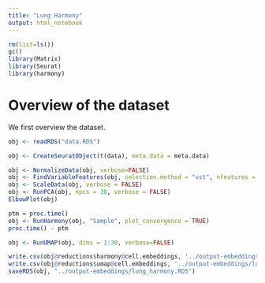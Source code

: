 ```yaml
---
title: "Lung Harmony"
output: html_notebook
---
```





```r
rm(list=ls())
gc()
library(Matrix)
library(Seurat)
library(harmony)
```

# Overview of the dataset
We first overview the dataset.

```r
obj <- readRDS("data.RDS")
```

```r
obj <- CreateSeuratObject(t(data), meta.data = meta.data)
```

```r
obj <- NormalizeData(obj, verbose=FALSE)
obj <- FindVariableFeatures(obj, selection.method = "vst", nfeatures = 2000, verbose=FALSE)
obj <- ScaleData(obj, verbose = FALSE)
obj <- RunPCA(obj, npcs = 30, verbose = FALSE)
ElbowPlot(obj)
```


```r
ptm = proc.time()
obj <- RunHarmony(obj, "Sample", plot_convergence = TRUE)
proc.time() - ptm
```

```r
obj <- RunUMAP(obj, dims = 1:30, verbose=FALSE)
```


```r
write.csv(obj@reductions$harmony@cell.embeddings, '../output-embeddings/lung_harmony_bcd.csv')
write.csv(obj@reductions$umap@cell.embeddings, '../output-embeddings/lung_harmony_umap.csv')
saveRDS(obj, "../output-embeddings/lung_harmony.RDS")
```
